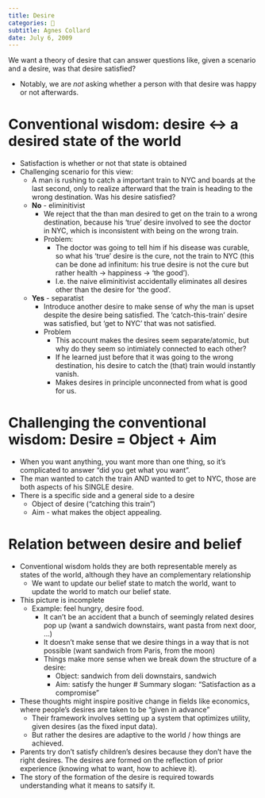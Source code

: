 ```yaml
---
title: Desire
categories: 🔴
subtitle: Agnes Collard
date: July 6, 2009
---
```



We want a theory of desire that can answer questions like, given a scenario 
and a desire, was that desire satisfied?

- Notably, we are *not* asking whether a person with that desire was happy or 
    not afterwards.

# Conventional wisdom: desire <-> a desired state of the world
  - Satisfaction is whether or not that state is obtained
  - Challenging scenario for this view:
    - A man is rushing to catch a important train to NYC and boards at the last 
      second, only to realize afterward that the train is heading to the wrong 
      destination. Was his desire satisfied?
    - **No** - eliminitivist
      - We reject that the than man desired to get on the train to a wrong 
        destination, because his 'true' desire involved to see the doctor in 
        NYC, which is inconsistent with being on the wrong train.
      - Problem:
        - The doctor was going to tell him if his disease was curable, so what 
          his 'true' desire is the cure, not the train to NYC (this can be done 
          ad infinitum: his true desire is not the cure but rather health -> 
          happiness -> 'the good').
        - I.e. the naive eliminitivist accidentally eliminates all desires other 
          than the desire for 'the good'.
    - **Yes** - separatist
      - Introduce another desire to make sense of why the man is upset despite 
        the desire being satisfied. The 'catch-this-train' desire was satisfied, 
        but 'get to NYC' that was not satisfied.
      - Problem
        - This account makes the desires seem separate/atomic, but why do they 
          seem so intimiately connected to each other?
        - If he learned just before that it was going to the wrong destination, 
          his desire to catch the (that) train would instantly vanish.
        - Makes desires in principle unconnected from what is good for us.

# Challenging the conventional wisdom: Desire = Object + Aim
  - When you want anything, you want more than one thing, so it's complicated to 
    answer "did you get what you want".
  - The man wanted to catch the train AND wanted to get to NYC, those are both 
    aspects of his SINGLE desire.
  - There is a specific side and a general side to a desire
    - Object of desire ("catching this train")
    - Aim - what makes the object appealing.

# Relation between desire and belief
  - Conventional wisdom holds they are both representable merely as states of 
    the world, although they have an complementary relationship
    - We want to update our belief state to match the world, want to update the 
      world to match our belief state.
  - This picture is incomplete
    - Example: feel hungry, desire food.
      - It can't be an accident that a bunch of seemingly related desires pop up 
        (want a sandwich downstairs, want pasta from next door, ...)
      - It doesn't make sense that we desire things in a way that is not 
        possible (want sandwich from Paris, from the moon)
      - Things make more sense when we break down the structure of a desire:
        - Object: sandwich from deli downstairs, sandwich
        - Aim: satisfy the hunger
# Summary slogan: "Satisfaction as a compromise"

  - These thoughts might inspire positive change in fields like economics, where 
    people's desires are taken to be "given in advance"
    - Their framework involves setting up a system that optimizes utility, given 
      desires (as the fixed input data).
    - But rather the desires are adaptive to the world / how things are achieved.
  - Parents try don't satisfy children's desires because they don't have the 
    right desires. The desires are formed on the reflection of prior experience 
    (knowing what to want, how to achieve it).
  - The story of the formation of the desire is required towards understanding 
    what it means to satsify it.
